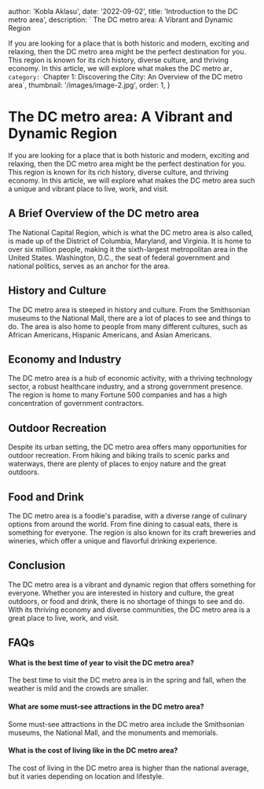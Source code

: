 
  author: 'Kobla Aklasu',
  date: '2022-09-02',
  title: 'Introduction to the DC metro area',
  description: ` The DC metro area: A Vibrant and Dynamic Region

If you are looking for a place that is both historic and modern, exciting and relaxing, then the DC metro area might be the perfect destination for you. This region is known for its rich history, diverse culture, and thriving economy. In this article, we will explore what makes the DC metro ar`,
  category: `Chapter 1: Discovering the City: An Overview of the DC metro area`,
  thumbnail: '/images/image-2.jpg',
  order: 1,
}

        

# The DC metro area: A Vibrant and Dynamic Region

If you are looking for a place that is both historic and modern, exciting and relaxing, then the DC metro area might be the perfect destination for you. This region is known for its rich history, diverse culture, and thriving economy. In this article, we will explore what makes the DC metro area such a unique and vibrant place to live, work, and visit.

## A Brief Overview of the DC metro area

The National Capital Region, which is what the DC metro area is also called, is made up of the District of Columbia, Maryland, and Virginia. It is home to over six million people, making it the sixth-largest metropolitan area in the United States. Washington, D.C., the seat of federal government and national politics, serves as an anchor for the area.

## History and Culture

The DC metro area is steeped in history and culture. From the Smithsonian museums to the National Mall, there are a lot of places to see and things to do. The area is also home to people from many different cultures, such as African Americans, Hispanic Americans, and Asian Americans.

## Economy and Industry

The DC metro area is a hub of economic activity, with a thriving technology sector, a robust healthcare industry, and a strong government presence. The region is home to many Fortune 500 companies and has a high concentration of government contractors.

## Outdoor Recreation

Despite its urban setting, the DC metro area offers many opportunities for outdoor recreation. From hiking and biking trails to scenic parks and waterways, there are plenty of places to enjoy nature and the great outdoors.

## Food and Drink

The DC metro area is a foodie's paradise, with a diverse range of culinary options from around the world. From fine dining to casual eats, there is something for everyone. The region is also known for its craft breweries and wineries, which offer a unique and flavorful drinking experience.

## Conclusion

The DC metro area is a vibrant and dynamic region that offers something for everyone. Whether you are interested in history and culture, the great outdoors, or food and drink, there is no shortage of things to see and do. With its thriving economy and diverse communities, the DC metro area is a great place to live, work, and visit.

## FAQs

#### What is the best time of year to visit the DC metro area?

The best time to visit the DC metro area is in the spring and fall, when the weather is mild and the crowds are smaller.

#### What are some must-see attractions in the DC metro area?

Some must-see attractions in the DC metro area include the Smithsonian museums, the National Mall, and the monuments and memorials.

#### What is the cost of living like in the DC metro area?

The cost of living in the DC metro area is higher than the national average, but it varies depending on location and lifestyle.









        